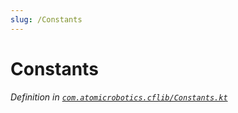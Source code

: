 ```yaml
---
slug: /Constants
---
```


# Constants

*Definition in [`com.atomicrobotics.cflib/Constants.kt`](https://github.com/AtomicRobotics3805/CFLib/blob/main/cflib/src/main/kotlin/com/atomicrobotics/cflib/Constants.kt#L15)*